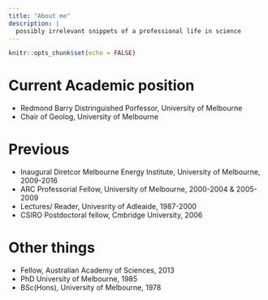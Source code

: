 ```yaml
---
title: "About me"
description: |
  possibly irrelevant snippets of a professional life in science
---
```


```r
knitr::opts_chunk$set(echo = FALSE)
```

# Current Academic position

- Redmond Barry Distringuished Porfessor, University  of Melbourne
- Chair of Geolog, University of Melbourne

# Previous

- Inaugural Diretcor Melbourne Energy Institute, University of Melbourne, 2009-2016
- ARC Professorial Fellow, University of Melbourne, 2000-2004 & 2005-2009
- Lectures/ Reader, Univesrity of Adleaide, 1987-2000
- CSIRO Postdoctoral fellow,  Cmbridge University, 2006 

# Other things

- Fellow, Australian Academy of Sciences, 2013
- PhD University of Melbourne, 1985
- BSc(Hons), University of Melbourne, 1978
